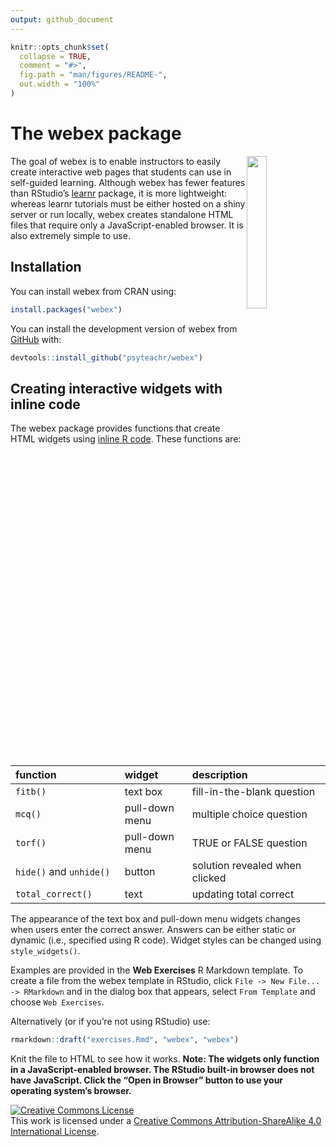 ```yaml
---
output: github_document
---
```


<!-- README.md is generated from README.Rmd. Please edit that file -->

<link href="inst/reports/default/webex.css" rel="stylesheet" />

```r
knitr::opts_chunk$set(
  collapse = TRUE,
  comment = "#>",
  fig.path = "man/figures/README-",
  out.width = "100%"
)
```


# The webex package

<img src="https://raw.githubusercontent.com/PsyTeachR/misc/master/img/webex.001.png" style="float:right; max-width:280px; width: 25%;" />

The goal of webex is to enable instructors to easily create interactive web pages that students can use in self-guided learning. Although webex has fewer features than RStudio's [learnr](https://rstudio.github.io/learnr/) package, it is more lightweight: whereas learnr tutorials must be either hosted on a shiny server or run locally, webex creates standalone HTML files that require only a JavaScript-enabled browser. It is also extremely simple to use.

## Installation

You can install webex from CRAN using:

```r
install.packages("webex")
```

You can install the development version of webex from [GitHub](https://github.com/PsyTeachR/webex) with:

```r
devtools::install_github("psyteachr/webex")
```

## Creating interactive widgets with inline code

The webex package provides functions that create HTML widgets using [inline R code](https://github.com/rstudio/cheatsheets/raw/master/rmarkdown-2.0.pdf).  These functions are:

| function                | widget         | description                    |
|:------------------------|:---------------|:-------------------------------|
| `fitb()`                | text box       | fill-in-the-blank question     |
| `mcq()`                 | pull-down menu | multiple choice question       |
| `torf()`                | pull-down menu | TRUE or FALSE question         |
| `hide()` and `unhide()` | button         | solution revealed when clicked |
| `total_correct()`       | text           | updating total correct         |

The appearance of the text box and pull-down menu widgets changes when users enter the correct answer. Answers can be either static or dynamic (i.e., specified using R code). Widget styles can be changed using `style_widgets()`.

Examples are provided in the **Web Exercises** R Markdown template. To create a file from the webex template in RStudio, click `File -> New File... -> RMarkdown` and in the dialog box that appears, select `From Template` and choose `Web Exercises`.

Alternatively (or if you're not using RStudio) use:

```r
rmarkdown::draft("exercises.Rmd", "webex", "webex")
```

Knit the file to HTML to see how it works. **Note: The widgets only function in a JavaScript-enabled browser. The RStudio built-in browser does not have JavaScript. Click the "Open in Browser" button to use your operating system's browser.**

<a rel="license" href="http://creativecommons.org/licenses/by-sa/4.0/"><img alt="Creative Commons License" style="border-width:0" src="https://i.creativecommons.org/l/by-sa/4.0/88x31.png" /></a><br />This work is licensed under a <a rel="license" href="http://creativecommons.org/licenses/by-sa/4.0/">Creative Commons Attribution-ShareAlike 4.0 International License</a>.
